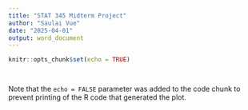 ```yaml
---
title: "STAT 345 Midterm Project"
author: "Saulai Vue"
date: "2025-04-01"
output: word_document
---
```


```r
knitr::opts_chunk$set(echo = TRUE)
```



```r

```



```r

```

Note that the `echo = FALSE` parameter was added to the code chunk to prevent printing of the R code that generated the plot.
